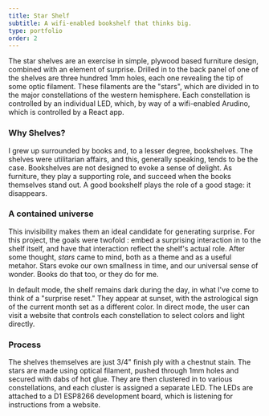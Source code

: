 ```yaml
---
title: Star Shelf
subtitle: A wifi-enabled bookshelf that thinks big.
type: portfolio
order: 2
---
```



The star shelves are an exercise in simple, plywood based furniture design, combined with an element of surprise. Drilled in to the back panel of one of the shelves are three hundred 1mm holes, each one revealing the tip of some optic filament. These filaments are the "stars", which are divided in to the major constellations of the western hemisphere. Each constellation is controlled by an individual LED, which, by way of a wifi-enabled Arudino, which is controlled by a React app.
  <SingleImage 
  slug="star-shelf" 
  url="shelf-construction.jpg" 
  caption="First shelf being built."
  align="Left" />

### Why Shelves?

I grew up surrounded by books and, to a lesser degree, bookshelves. The shelves were utilitarian affairs, and this, generally speaking, tends to be the case. Bookshelves are not designed to evoke a sense of delight. As furniture, they play a supporting role, and succeed when the books themselves stand out. A good bookshelf plays the role of a good stage: it disappears.


### A contained universe

This invisibility makes them an ideal candidate for generating surprise. For this project, the goals were twofold : embed a surprising interaction in to the shelf itself, and have that interaction reflect the shelf's actual role. After some thought, <i>stars</i> came to mind, both as a theme and as a useful metahor.  Stars evoke our own smallness in time, and our universal sense of wonder.  Books do that too, or they do for me. 


<Album>
  <SingleImage 
  slug="star-shelf" 
  url="shelf-diagram.jpg" 
  caption="This is a pictum for the star shelf." />
  <SingleImage 
  slug="star-shelf" 
  url="shelf-starsketch.jpg"  />
</Album>


In default mode, the shelf remains dark during the day, in what I've come to think of a "surprise reset."  They appear at sunset, with the astrological sign of the current month set as a different color.   In direct mode, the user can visit a website that controls each constellation to select colors and light directly. 

### Process

The shelves themselves are just 3/4" finish ply with a chestnut stain.  The stars are made using optical filament, pushed through 1mm holes and secured with dabs of hot glue. They are then clustered in to various constellations, and each cluster is assigned a separate LED. The LEDs are attached to a D1 ESP8266 development board, which is listening for instructions from a website.

  <SingleImage 
  slug="star-shelf" 
  url="shelf-livingroom.jpg" 
  caption="Completed shelves flanking our dining room doors." 
  align="Full"
  />
